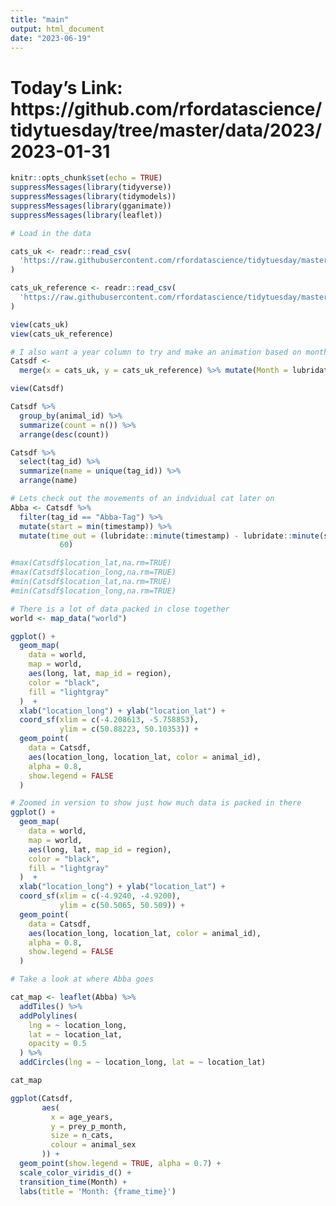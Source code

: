 ```yaml
---
title: "main"
output: html_document
date: "2023-06-19"
---
```


# Today's Link: https://github.com/rfordatascience/tidytuesday/tree/master/data/2023/2023-01-31

```r
knitr::opts_chunk$set(echo = TRUE)
suppressMessages(library(tidyverse))
suppressMessages(library(tidymodels))
suppressMessages(library(gganimate))
suppressMessages(library(leaflet))
```

```r
# Load in the data

cats_uk <- readr::read_csv(
  'https://raw.githubusercontent.com/rfordatascience/tidytuesday/master/data/2023/2023-01-31/cats_uk.csv'
)

cats_uk_reference <- readr::read_csv(
  'https://raw.githubusercontent.com/rfordatascience/tidytuesday/master/data/2023/2023-01-31/cats_uk_reference.csv'
)

view(cats_uk)
view(cats_uk_reference)

# I also want a year column to try and make an animation based on month
Catsdf <-
  merge(x = cats_uk, y = cats_uk_reference) %>% mutate(Month = lubridate::month(timestamp))

view(Catsdf)

```

```r
Catsdf %>%
  group_by(animal_id) %>%
  summarize(count = n()) %>%
  arrange(desc(count))

Catsdf %>%
  select(tag_id) %>%
  summarize(name = unique(tag_id)) %>%
  arrange(name)

# Lets check out the movements of an indvidual cat later on
Abba <- Catsdf %>%
  filter(tag_id == "Abba-Tag") %>%
  mutate(start = min(timestamp)) %>%
  mutate(time_out = (lubridate::minute(timestamp) - lubridate::minute(start)) /
           60)
```

```r
#max(Catsdf$location_lat,na.rm=TRUE)
#max(Catsdf$location_long,na.rm=TRUE)
#min(Catsdf$location_lat,na.rm=TRUE)
#min(Catsdf$location_long,na.rm=TRUE)

# There is a lot of data packed in close together
world <- map_data("world")

ggplot() +
  geom_map(
    data = world,
    map = world,
    aes(long, lat, map_id = region),
    color = "black",
    fill = "lightgray"
  )  +
  xlab("location_long") + ylab("location_lat") +
  coord_sf(xlim = c(-4.208613, -5.758853),
           ylim = c(50.88223, 50.10353)) +
  geom_point(
    data = Catsdf,
    aes(location_long, location_lat, color = animal_id),
    alpha = 0.8,
    show.legend = FALSE
  )

# Zoomed in version to show just how much data is packed in there
ggplot() +
  geom_map(
    data = world,
    map = world,
    aes(long, lat, map_id = region),
    color = "black",
    fill = "lightgray"
  )  +
  xlab("location_long") + ylab("location_lat") +
  coord_sf(xlim = c(-4.9240, -4.9200),
           ylim = c(50.5065, 50.509)) +
  geom_point(
    data = Catsdf,
    aes(location_long, location_lat, color = animal_id),
    alpha = 0.8,
    show.legend = FALSE
  )
```



```r
# Take a look at where Abba goes

cat_map <- leaflet(Abba) %>%
  addTiles() %>%
  addPolylines(
    lng = ~ location_long,
    lat = ~ location_lat,
    opacity = 0.5
  ) %>%
  addCircles(lng = ~ location_long, lat = ~ location_lat)

cat_map
```

```r
ggplot(Catsdf,
       aes(
         x = age_years,
         y = prey_p_month,
         size = n_cats,
         colour = animal_sex
       )) +
  geom_point(show.legend = TRUE, alpha = 0.7) +
  scale_color_viridis_d() +
  transition_time(Month) +
  labs(title = 'Month: {frame_time}')
```
